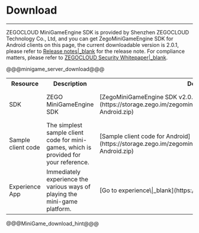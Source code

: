 # Download

---
ZEGOCLOUD MiniGameEngine SDK is provided by Shenzhen ZEGOCLOUD Technology Co., Ltd, and you can get ZegoMiniGameEngine SDK for Android clients on this page, the current downloadable version is 2.0.1, please refer to [Release notes\|_blank](!ZegoMiniGameEngine-Release_Notes) for the release note. For compliance matters, please refer to [ZEGOCLOUD Security Whitepaper\|_blank](!Security_Relevant_public-Security_whitepaper).


<table>
<tbody>
<tr>
<th>Resource</th>
<th>Description</th>
<th>Download URL</th>
<th>References</th>
</tr>
<tr>
<td>SDK</td>
<td>ZEGO MiniGameEngine SDK</td>
<td>[ZegoMiniGameEngine SDK v2.0.1](https://storage.zego.im/zegominigame/SDK/ZegoMiniGameEngine-Android.zip)</td>
<td>[Integrate the SDKs|_blank](!ZegoMiniGameEngine-Integrate_SDK)</td>
</tr>
<tr>
<td>Sample client code</td>
<td>The simplest sample client code for mini-games, which is provided for your reference.</td>
<td>[Sample client code for Android](https://storage.zego.im/zegominigame/SDK/ZegoMiniGameEngineDemoSrc-Android.zip)</td>
<td>[Run the sample client code for Android|_blank](!ZegoMiniGameEngine-run_sample_codes#2)</td>
</tr>
@@@minigame_server_download@@@
<tr>
<td>Experience App</td>
<td>Immediately experience the various ways of playing the mini-game platform. </td>
<td>[Go to experience\|_blank](https://www.zegocloud.com/demo-apps)</td>
<td>[Experience App\|_blank](!ZegoMiniGameEngine-DownloadDemo)</td>
</tr>
</tbody>
</table>
@@@MiniGame_download_hint@@@
